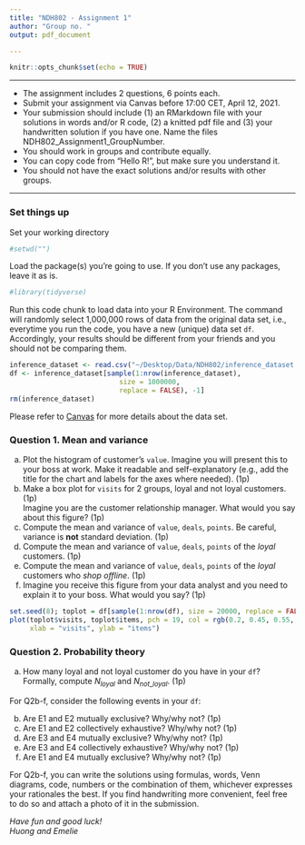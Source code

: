 ```yaml
---
title: "NDH802 - Assignment 1"
author: "Group no. "
output: pdf_document

---
```


```r
knitr::opts_chunk$set(echo = TRUE)
```

********

* The assignment includes 2 questions, 6 points each.
* Submit your assignment via Canvas before 17:00 CET, April 12, 2021.
* Your submission should include (1) an RMarkdown file with your solutions in words and/or R code, (2) a knitted pdf file and (3) your handwritten solution if you have one. Name the files NDH802_Assignment1_GroupNumber.
* You should work in groups and contribute equally.
* You can copy code from "Hello R!", but make sure you understand it.
* You should not have the exact solutions and/or results with other groups.

********

### Set things up
Set your working directory
```r
#setwd("")
```

Load the package(s) you're going to use. If you don't use any packages, leave it as is.
```r
#library(tidyverse)
```

Run this code chunk to load data into your R Environment. The command will randomly select 1,000,000 rows of data from the original data set, i.e., everytime you run the code, you have a new (unique) data set `df`. Accordingly, your results should be different from your friends and you should not be comparing them.
```r
inference_dataset <- read.csv("~/Desktop/Data/NDH802/inference_dataset.csv")
df <- inference_dataset[sample(1:nrow(inference_dataset),
                           size = 1000000,
                           replace = FALSE), -1]
rm(inference_dataset)
```

Please refer to [Canvas]() for more details about the data set.

\newpage
### Question 1. Mean and variance

(a) Plot the histogram of customer's `value`. Imagine you will present this to your boss at work. Make it readable and self-explanatory (e.g., add the title for the chart and labels for the axes where needed). (1p)
(b) Make a box plot for `visits` for 2 groups, loyal and not loyal customers. (1p)  
Imagine you are the customer relationship manager. What would you say about this figure? (1p)
(c) Compute the mean and variance of `value`, `deals`, `points`. Be careful, variance is **not** standard deviation. (1p)
(d) Compute the mean and variance of `value`, `deals`, `points` of the *loyal* customers. (1p)
(e) Compute the mean and variance of `value`, `deals`, `points` of the *loyal* customers who *shop offline*. (1p) 
(f) Imagine you receive this figure from your data analyst and you need to explain it to your boss. What would you say? (1p) 
```r
set.seed(8); toplot = df[sample(1:nrow(df), size = 20000, replace = FALSE),]
plot(toplot$visits, toplot$items, pch = 19, col = rgb(0.2, 0.45, 0.55, 0.15), xlim = c(0,150), ylim = c(0,500),
     xlab = "visits", ylab = "items")
```

### Question 2. Probability theory
(a) How many loyal and not loyal customer do you have in your `df`? Formally, compute $N_{loyal}$ and $N_{not\_loyal}$. (1p)  

| For Q2b-f, consider the following events in your `df`:
\begin{itemize}
  \item[] (E1) Being loyal customer  
  \item[] (E2) Not being loyal customer  
  \item[] (E3) Shop offline
  \item[] (E4) Shop online  
\end{itemize}

(b) Are E1 and E2 mutually exclusive? Why/why not? (1p) 
(c) Are E1 and E2 collectively exhaustive? Why/why not? (1p) 
(d) Are E3 and E4 mutually exclusive? Why/why not? (1p) 
(e) Are E3 and E4 collectively exhaustive? Why/why not? (1p) 
(f) Are E1 and E4 mutually exclusive? Why/why not? (1p) 

| For Q2b-f, you can write the solutions using formulas, words, Venn diagrams, code, numbers or the combination of them, whichever expresses your rationales the best. If you find handwriting more convenient, feel free to do so and attach a photo of it in the submission. 

\vfill
*Have fun and good luck!*  
*Huong and Emelie*